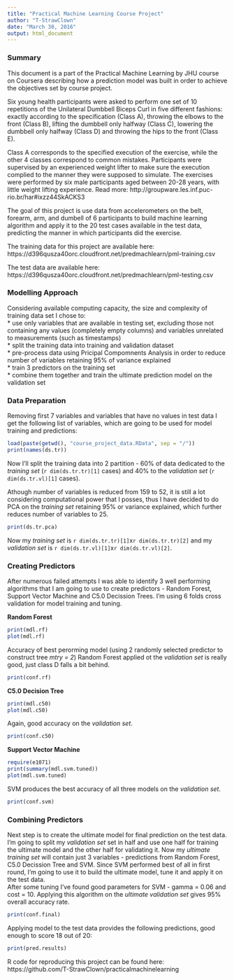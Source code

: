 ```yaml
---
title: "Practical Machine Learning Course Project"
author: "T-StrawClown"
date: "March 30, 2016"
output: html_document
---
```


### Summary
This document is a part of the Practical Machine Learning by JHU course on Coursera describing how a prediction model was built in order to achieve the objectives set by course project.  

Six young health participants were asked to perform one set of 10 repetitions of the Unilateral Dumbbell Biceps Curl in five different fashions: exactly according to the specification (Class A), throwing the elbows to the front (Class B), lifting the dumbbell only halfway (Class C), lowering the dumbbell only halfway (Class D) and throwing the hips to the front (Class E).  

Class A corresponds to the specified execution of the exercise, while the other 4 classes correspond to common mistakes. Participants were supervised by an experienced weight lifter to make sure the execution complied to the manner they were supposed to simulate. The exercises were performed by six male participants aged between 20-28 years, with little weight lifting experience. 
Read more: http://groupware.les.inf.puc-rio.br/har#ixzz44SkACKS3

The goal of this project is use data from accelerometers on the belt, forearm, arm, and dumbell of 6 participants to build machine learning algorithm and apply it to the 20 test cases available in the test data, predicting the manner in which participants did the exercise.  

The training data for this project are available here:
https://d396qusza40orc.cloudfront.net/predmachlearn/pml-training.csv  

The test data are available here:
https://d396qusza40orc.cloudfront.net/predmachlearn/pml-testing.csv  

### Modelling Approach
Considering available computing capacity, the size and complexity of training data set I chose to:  
* use only variables that are available in testing set, excluding those not containing any values (completely empty columns) and variables unrelated to measurements (such as timestamps)  
* split the training data into training and validation dataset  
* pre-process data using Pricipal Compomnents Analysis in order to reduce number of variables retaining 95% of variance explained  
* train 3 predictors on the training set  
* combine them together and train the ultimate prediction model on the validation set  

### Data Preparation
Removing first 7 variables and variables that have no values in test data I get the following list of variables, which are going to be used for model training and predictions: 

```r
load(paste(getwd(), "course_project_data.RData", sep = "/"))
print(names(ds.tr))
```

Now I'll split the training data into 2 partition - 60% of data dedicated to the *training set* (`r dim(ds.tr.tr)[1]` cases) and 40% to the *validation set* (`r dim(ds.tr.vl)[1]` cases).

Athough number of variables is reduced from 159 to 52, it is still a lot considering computational power that I posses, thus I have decided to do PCA on the *training set* retaining 95% or variance explained, which further reduces number of variables to 25.

```r
print(ds.tr.pca)
```

Now my *training set* is `r dim(ds.tr.tr)[1]`x`r dim(ds.tr.tr)[2]` and my *validation set* is `r dim(ds.tr.vl)[1]`x`r dim(ds.tr.vl)[2]`.

### Creating Predictors
After numerous failed attempts I was able to identify 3 well performing algorithms that I am going to use to create predictors - Random Forest, Support Vector Machine and C5.0 Decission Trees. I'm using 6 folds cross validation for model training and tuning.

**Random Forest**
```r
print(mdl.rf)
plot(mdl.rf)
```

Accuracy of best perorming model (using 2 randomly selected predictor to construct tree *mtry = 2*) Random Forest applied ot the *validation set* is really good, just class D falls a bit behind.

```r
print(conf.rf)
```

**C5.0 Decision Tree**
```r
print(mdl.c50)
plot(mdl.c50)
```

Again, good accuracy on the *validation set*. 
```r
print(conf.c50)
```

**Support Vector Machine**
```r
require(e1071)
print(summary(mdl.svm.tuned))
plot(mdl.svm.tuned)
```

SVM produces the best accuracy of all three models on the *validation set*.
```r
print(conf.svm)
```
  
### Combining Predictors
Next step is to create the ultimate model for final prediction on the test data. I'm going to split my *validation set* set in half and use one half for training the ultimate model and the other half for validating it. Now my *ultimate training set* will contain just 3 variables - predictions from Random Forest, C5.0 Decission Tree and SVM. Since SVM performed best of all in first round, I'm going to use it to build the ultimate model, tune it and apply it on the test data.  
After some tuning I've found good parameters for SVM - gamma = 0.06 and cost = 10. Applying this algorithm on the *ultimate validation set* gives 95% overall accuracy rate.
```r
print(conf.final)
```

Applying model to the test data provides the following predictions, good enough to score 18 out of 20:
```r
print(pred.results)
```

R code for reproducing this project can be found here:   https://github.com/T-StrawClown/practicalmachinelearning